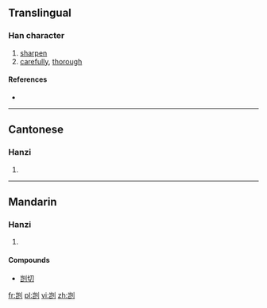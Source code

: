 {{also|剴}}
==Translingual==

===Han character===
{{Han char|rn=18|rad=刀|as=06|sn=8|four=|canj=UULN}}

# [[sharpen]]
# [[carefully]], [[thorough]]

====References====
* {{Han ref|kx=0139.251|hdz=10334.090|uh=5240|ud=21056}}

----

==Cantonese==

===Hanzi===
{{yue-hanzi|jyut=|y=hoi2|tra=剴}}

# {{defn|lang=yue|sort=刀06}}

----

==Mandarin==

===Hanzi===
{{cmn-hanzi|tra=剴|pin=[[kǎi]] ([[kai3]])|wg=k'ai<sup>3</sup>}}

# {{defn|lang=cmn|sort=刀06}}

====Compounds====
* [[剀切]]

[[fr:剀]]
[[pl:剀]]
[[vi:剀]]
[[zh:剀]]